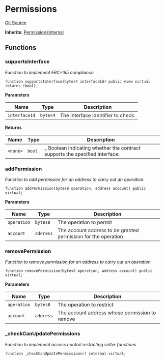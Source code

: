 # Permissions
[Git Source](https://github.com/0xStation/0xrails/blob/491ae339f09853335dba9e897f46862d776d54b5/src/access/permissions/Permissions.sol)

**Inherits:**
[PermissionsInternal](/src/access/permissions/PermissionsInternal.sol/abstract.PermissionsInternal.md)


## Functions
### supportsInterface

*Function to implement ERC-165 compliance*


```solidity
function supportsInterface(bytes4 interfaceId) public view virtual returns (bool);
```
**Parameters**

|Name|Type|Description|
|----|----|-----------|
|`interfaceId`|`bytes4`|The interface identifier to check.|

**Returns**

|Name|Type|Description|
|----|----|-----------|
|`<none>`|`bool`|_ Boolean indicating whether the contract supports the specified interface.|


### addPermission

*Function to add permission for an address to carry out an operation*


```solidity
function addPermission(bytes8 operation, address account) public virtual;
```
**Parameters**

|Name|Type|Description|
|----|----|-----------|
|`operation`|`bytes8`|The operation to permit|
|`account`|`address`|The account address to be granted permission for the operation|


### removePermission

*Function to remove permission for an address to carry out an operation*


```solidity
function removePermission(bytes8 operation, address account) public virtual;
```
**Parameters**

|Name|Type|Description|
|----|----|-----------|
|`operation`|`bytes8`|The operation to restrict|
|`account`|`address`|The account address whose permission to remove|


### _checkCanUpdatePermissions

*Function to implement access control restricting setter functions*


```solidity
function _checkCanUpdatePermissions() internal virtual;
```

